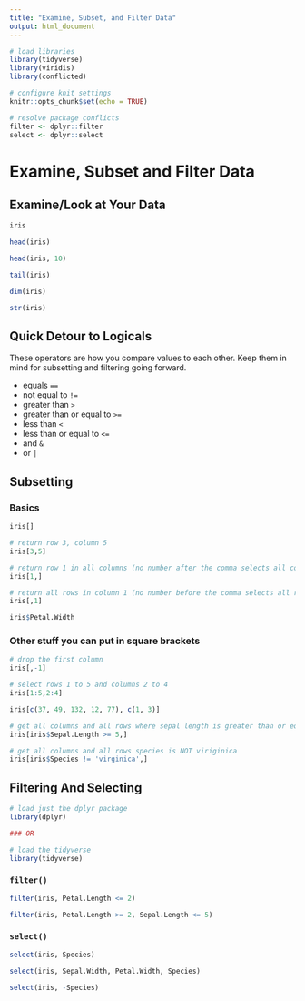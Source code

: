 ```yaml
---
title: "Examine, Subset, and Filter Data"
output: html_document
---
```


```r
# load libraries
library(tidyverse)
library(viridis)
library(conflicted)

# configure knit settings
knitr::opts_chunk$set(echo = TRUE)

# resolve package conflicts
filter <- dplyr::filter
select <- dplyr::select
```

# Examine, Subset and Filter Data

## Examine/Look at Your Data

```r
iris
```

```r
head(iris)
```

```r
head(iris, 10)
```

```r
tail(iris)
```

```r
dim(iris)
```

```r
str(iris)
```

## Quick Detour to Logicals

These operators are how you compare values to each other. Keep them in mind for subsetting and filtering going forward.

- equals `==`
- not equal to `!=`
- greater than `>`
- greater than or equal to `>=`
- less than `<`
- less than or equal to `<=`
- and `&`
- or `|`

## Subsetting

### Basics

```r
iris[]
```

```r
# return row 3, column 5
iris[3,5]
```

```r
# return row 1 in all columns (no number after the comma selects all columns)
iris[1,]

# return all rows in column 1 (no number before the comma selects all rows)
iris[,1]
```

```r
iris$Petal.Width
```

### Other stuff you can put in square brackets

```r
# drop the first column
iris[,-1]
```

```r
# select rows 1 to 5 and columns 2 to 4
iris[1:5,2:4]
```

```r
iris[c(37, 49, 132, 12, 77), c(1, 3)]
```

```r
# get all columns and all rows where sepal length is greater than or equal to 5
iris[iris$Sepal.Length >= 5,]

# get all columns and all rows species is NOT viriginica
iris[iris$Species != 'virginica',]
```

## Filtering And Selecting

```r
# load just the dplyr package
library(dplyr)

### OR

# load the tidyverse
library(tidyverse)
```

### `filter()`

```r
filter(iris, Petal.Length <= 2)
```

```r
filter(iris, Petal.Length >= 2, Sepal.Length <= 5)
```

### `select()`

```r
select(iris, Species)
```

```r
select(iris, Sepal.Width, Petal.Width, Species)
```

```r
select(iris, -Species)
```


